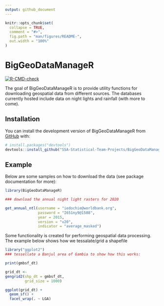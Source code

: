 ```yaml
---
output: github_document
---
```


<!-- README.md is generated from README.Rmd. Please edit that file -->

```r
knitr::opts_chunk$set(
  collapse = TRUE,
  comment = "#>",
  fig.path = "man/figures/README-",
  out.width = "100%"
)
```

# BigGeoDataManageR

<!-- badges: start -->
[![R-CMD-check](https://github.com/SSA-Statistical-Team-Projects/BigGeoDataManageR/actions/workflows/R-CMD-check.yaml/badge.svg)](https://github.com/SSA-Statistical-Team-Projects/BigGeoDataManageR/actions/workflows/R-CMD-check.yaml)
<!-- badges: end -->

The goal of BigGeoDataManageR is to provide utility functions for downloading geospatial data from different sources. The databases currently hosted include data on night lights and rainfall (with more to come).

## Installation

You can install the development version of BigGeoDataManageR from [GitHub](https://github.com/) with:

``` r
# install.packages("devtools")
devtools::install_github("SSA-Statistical-Team-Projects/BigGeoDataManageR")
```

## Example

Below are some samples on how to download the data (see package documentation for more):

```r
library(BigGeoDataManageR)

### download the annual night light rasters for 2020

get_annual_ntl(username = "iedochie@worldbank.org",
               password = "I651ny9@1588",
               year = 2015,
               version = "v20",
               indicator = "average_masked")

```

Some functionality is created for performing geospatial data processing. The example below shows how we tessalate/grid a shapefile

```r

library("ggplot2")
### tessellate a Banjul area of Gambia to show how this works:

print(gmbsf_dt)

grid_dt <- 
gengrid2(shp_dt = gmbsf_dt,
         grid_size = 1000)

ggplot(grid_dt) + 
  geom_sf() + 
  facet_wrap(. ~ LGA)



```



